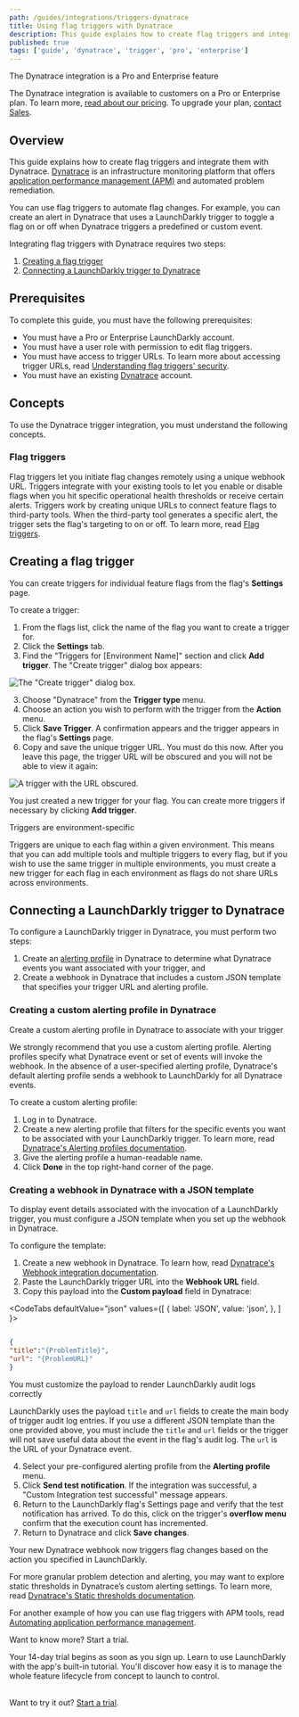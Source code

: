 ```yaml
---
path: /guides/integrations/triggers-dynatrace
title: Using flag triggers with Dynatrace
description: This guide explains how to create flag triggers and integrate them with Dynatrace.
published: true
tags: ['guide', 'dynatrace', 'trigger', 'pro', 'enterprise']
---
```


<Callout intent="primary">
<CalloutTitle>The Dynatrace integration is a Pro and Enterprise feature</CalloutTitle>
<CalloutDescription>

The Dynatrace integration is available to customers on a Pro or Enterprise plan. To learn more, [read about our pricing](https://launchdarkly.com/pricing/). To upgrade your plan, [contact Sales](https://launchdarkly.com/contact-sales/).

</CalloutDescription>
</Callout>

## Overview

This guide explains how to create flag triggers and integrate them with Dynatrace. [Dynatrace](https://dynatrace.com/) is an infrastructure monitoring platform that offers [application performance management (APM)](https://en.m.wikipedia.org/wiki/Application_performance_management) and automated problem remediation.

You can use flag triggers to automate flag changes. For example, you can create an alert in Dynatrace that uses a LaunchDarkly trigger to toggle a flag on or off when Dynatrace triggers a predefined or custom event.

Integrating flag triggers with Dynatrace requires two steps:

1. [Creating a flag trigger](#creating-a-flag-trigger)
2. [Connecting a LaunchDarkly trigger to Dynatrace](#connecting-a-launchdarkly-trigger-to-dynatrace)

## Prerequisites

To complete this guide, you must have the following prerequisites:

- You must have a Pro or Enterprise LaunchDarkly account.
- You must have a user role with permission to edit flag triggers.
- You must have access to trigger URLs. To learn more about accessing trigger URLs, read [Understanding flag triggers' security](/home/feature-workflows/triggers#understanding-flag-triggers-security).
- You must have an existing [Dynatrace](https://www.dynatrace.com/) account.

## Concepts

To use the Dynatrace trigger integration, you must understand the following concepts.

### Flag triggers

Flag triggers let you initiate flag changes remotely using a unique webhook URL. Triggers integrate with your existing tools to let you enable or disable flags when you hit specific operational health thresholds or receive certain alerts. Triggers work by creating unique URLs to connect feature flags to third-party tools. When the third-party tool generates a specific alert, the trigger sets the flag's targeting to on or off. To learn more, read [Flag triggers](/home/feature-workflows/triggers).

## Creating a flag trigger

You can create triggers for individual feature flags from the flag's **Settings** page.

To create a trigger:

1. From the flags list, click the name of the flag you want to create a trigger for.
2. Click the **Settings** tab.
2. Find the "Triggers for [Environment Name]" section and click **Add trigger**. The "Create trigger" dialog box appears:

![The "Create trigger" dialog box.](guide-dynatrace-triggers-create.png)

3. Choose "Dynatrace" from the **Trigger type** menu.
4. Choose an action you wish to perform with the trigger from the **Action** menu.
5. Click **Save Trigger**. A confirmation appears and the trigger appears in the flag's **Settings** page.
6. Copy and save the unique trigger URL. You must do this now. After you leave this page, the trigger URL will be obscured and you will not be able to view it again:

![A trigger with the URL obscured.](guide-dynatrace-triggers-url-obscured.png)

You just created a new trigger for your flag. You can create more triggers if necessary by clicking **Add trigger**.

<Callout intent="info">
<CalloutTitle>Triggers are environment-specific</CalloutTitle>
<CalloutDescription>

Triggers are unique to each flag within a given environment. This means that you can add multiple tools and multiple triggers to every flag, but if you wish to use the same trigger in multiple environments, you must create a new trigger for each flag in each environment as flags do not share URLs across environments.

</CalloutDescription>
</Callout>

## Connecting a LaunchDarkly trigger to Dynatrace

To configure a LaunchDarkly trigger in Dynatrace, you must perform two steps:

1. Create an [alerting profile](https://www.dynatrace.com/support/help/how-to-use-dynatrace/problem-detection-and-analysis/notifications-and-alerting/alerting-profiles/) in Dynatrace to determine what Dynatrace events you want associated with your trigger, and
2. Create a webhook in Dynatrace that includes a custom JSON template that specifies your trigger URL and alerting profile.

### Creating a custom alerting profile in Dynatrace

<Callout intent="alert">
<CalloutTitle>Create a custom alerting profile in Dynatrace to associate with your trigger</CalloutTitle>
<CalloutDescription>

 We strongly recommend that you use a custom alerting profile. Alerting profiles specify what Dynatrace event or set of events will invoke the webhook. In the absence of a user-specified alerting profile, Dynatrace's default alerting profile sends a webhook to LaunchDarkly for all Dynatrace events.

</CalloutDescription>
</Callout>

To create a custom alerting profile:

1. Log in to Dynatrace.
2. Create a new alerting profile that filters for the specific events you want to be associated with your LaunchDarkly trigger. To learn more, read [Dynatrace's Alerting profiles documentation](https://www.dynatrace.com/support/help/how-to-use-dynatrace/problem-detection-and-analysis/notifications-and-alerting/alerting-profiles/).
3. Give the alerting profile a human-readable name.
4. Click **Done** in the top right-hand corner of the page.

### Creating a webhook in Dynatrace with a JSON template

To display event details associated with the invocation of a LaunchDarkly trigger, you must configure a JSON template when you set up the webhook in Dynatrace.

To configure the template:

1. Create a new webhook in Dynatrace. To learn how, read [Dynatrace's Webhook integration documentation](https://www.dynatrace.com/support/help/setup-and-configuration/integrations/third-party-integrations/problem-notification-systems/webhook-integration).
2. Paste the LaunchDarkly trigger URL into the **Webhook URL** field.
3. Copy this payload into the **Custom payload** field in Dynatrace:

<CodeTabs
  defaultValue="json"
  values={[
    { label: 'JSON', value: 'json', },
  ]
}>
<CodeTabItem value="json">

```json

{
"title":"{ProblemTitle}",
"url": "{ProblemURL}"
}

```

</CodeTabItem>
</CodeTabs>

<Callout intent="alert">
<CalloutTitle>You must customize the payload to render LaunchDarkly audit logs correctly</CalloutTitle>
<CalloutDescription>

LaunchDarkly uses the payload `title` and `url` fields to create the main body of trigger audit log entries. If you use a different JSON template than the one provided above, you must include the `title` and `url` fields or the trigger will not save useful data about the event in the flag's audit log. The `url` is the URL of your Dynatrace event.

</CalloutDescription>
</Callout>

4. Select your pre-configured alerting profile from the **Alerting profile** menu.
5. Click **Send test notification**. If the integration was successful, a "Custom Integration test successful" message appears.
6. Return to the LaunchDarkly flag's Settings page and verify that the test notification has arrived. To do this, click on the trigger's **overflow menu** confirm that the execution count has incremented.
7. Return to Dynatrace and click **Save changes**.

Your new Dynatrace webhook now triggers flag changes based on the action you specified in LaunchDarkly.

For more granular problem detection and alerting, you may want to explore static thresholds in Dynatrace’s custom alerting settings. To learn more, read [Dynatrace's Static thresholds documentation](https://www.dynatrace.com/support/help/how-to-use-dynatrace/problem-detection-and-analysis/problem-detection/static-thresholds).

For another example of how you can use flag triggers with APM tools, read [Automating application performance management](/guides/integrations/integrations-use-cases#automating-application-performance-management).

<Callout intent="primary">
<CalloutTitle>Want to know more? Start a trial.</CalloutTitle>
<CalloutDescription>

Your 14-day trial begins as soon as you sign up. Learn to use LaunchDarkly with the app's built-in tutorial. You'll discover how easy it is to manage the whole feature lifecycle from concept to launch to control.<br/><br/>

Want to try it out? [Start a trial](https://launchdarkly.com/start-trial/).

</CalloutDescription>
</Callout>
